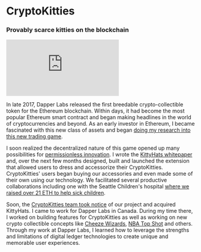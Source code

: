 # CryptoKitties

### Provably scarce kitties on the blockchain

<iframe
  className="w-full h-64 lg:h-96"
  width={"100%"}
  src="https://www.youtube.com/embed/jGfvkjzLrNw"
  frameBorder="0"
  allow="accelerometer; autoplay; clipboard-write; encrypted-media; gyroscope; picture-in-picture"
  allowFullScreen
></iframe>

In late 2017, Dapper Labs released the first breedable crypto-collectible token
for the Ethereum blockchain. Within days, it had become the most popular
Ethereum smart contract and began making headlines in the world of
cryptocurrencies and beyond. As an early investor in Ethereum, I became
fascinated with this new class of assets and began
[doing my research into this new trading game](https://hackernoon.com/hacking-the-cryptokitties-genome-1cb3e7dddab3).

I soon realized the decentralized nature of this game opened up many
possibilities for
[permissionless innovation](https://medium.com/coinmonks/permissionless-innovation-on-ethereum-f6264b9a8391).
I wrote the
[KittyHats whitepaper](https://docs.google.com/document/d/1eDfZr-MfXnjwk2W7q00z-CnseGfqSpoHIyIHCHCjSAQ/edit#heading=h.2wcq9nxi3nbj)
and, over the next few months designed, built and launched the extension that
allowed users to dress and accessorize their CryptoKitties. CryptoKitties' users
began buying our accessories and even made some of their own using our
technology. We facilitated several productive collaborations including one with
the Seattle Children's hospital
[where we raised over 21 ETH to help sick children](https://giveto.seattlechildrens.org/page.aspx?pid=641&tab=0&frsid=690).

Soon, the
[CryptoKitties team took notice](https://medium.com/cryptokitties/welcome-to-the-kittyverse-kittybattles-and-kittyhats-9e83bb1ded88)
of our project and acquired KittyHats. I came to work for Dapper Labs in Canada.
During my time there, I worked on building features for CryptoKitties as well as
working on new crypto collectible concepts like
[Cheeze Wizards](https://medium.com/dapperlabs/cheeze-wizards-the-worlds-first-blockchain-battle-royale-with-cheese-756ec102f9ab),
[NBA Top Shot](https://www.nbatopshot.com/) and others. Through my work at
Dapper Labs, I learned how to leverage the strengths and limitations of digital
ledger technologies to create unique and memorable user experiences.

